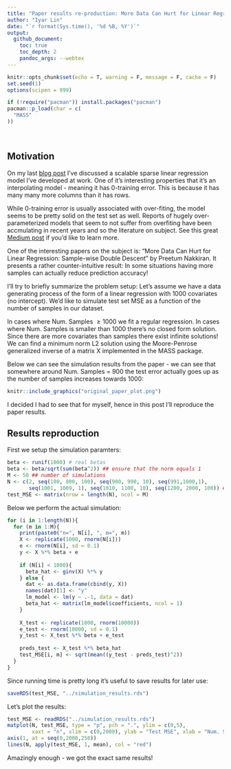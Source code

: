 ```yaml
---
title: "Paper results re-production: More Data Can Hurt for Linear Regression: Sample-wise Double Descent"
author: "Iyar Lin"
date: "`r format(Sys.time(), '%d %B, %Y')`"
output:
  github_document:
    toc: true
    toc_depth: 2
    pandoc_args: --webtex
---
```


```r
knitr::opts_chunk$set(echo = T, warning = F, message = F, cache = F)
set.seed(1)
options(scipen = 999)

if (!require("pacman")) install.packages("pacman")
pacman::p_load(char = c(
  "MASS"
))
```

<br>

## Motivation

On my last [blog post](https://iyarlin.github.io/2021/03/09/sparse_matrix_representation_for_ml_in_scale/)
I've discussed a scalable sparse linear regression model I've developed at work. 
One of it's interesting properties that it's an interpolating model - meaning 
it has 0-training error. This is because it has many many more columns than it has 
rows.

While 0-training error is usually associated with over-fiting, the model seems to
be pretty solid on the test set as well. Reports of hugely over-parameterized 
models that seem to not suffer from overfiting have been accmulating in recent
years and so the literature on subject. See this great [Medium post](https://towardsdatascience.com/something-every-data-scientist-should-know-but-probably-doesnt-the-bias-variance-trade-off-25d97a17329d) if you'd like to learn more.

One of the interesting papers on the subject is: "More Data Can Hurt for Linear 
Regression: Sample-wise Double Descent" by Preetum Nakkiran. It presents a rather 
counter-intuitive result: In some situations having more samples can actually 
reduce prediction accuracy! 

I'll try to briefly summarize the problem setup: Let's assume we have a data 
generating process of the form of a linear regression with 1000 covariates (no 
intercept). We'd like to simulate test set MSE as a function of the number of 
samples in our dataset.

In cases where Num. Samples $\geq 1000$ we fit a regular regression. In cases
where Num. Samples is smaller than 1000 there's no closed form solution.
Since there are more covariates than samples there exist infinite solutions! 
We can find a minimum norm L2 solution using the Moore-Penrose generalized 
inverse of a matrix X implemented in the MASS package.

Below we can see the simulation results from the paper - we can see that 
somewhere around Num. Samples = 900 the test error actually goes up as the number
of samples increases towards 1000:

```r
knitr::include_graphics("original_paper_plot.png")
```

I decided I had to see that for myself, hence in this post I'll reproduce the
paper results.

## Results reproduction

First we setup the simulation paramters:

```r
beta <- runif(1000) # real betas
beta <- beta/sqrt(sum(beta^2)) ## ensure that the norm equals 1
M <- 50 ## number of simulations
N <- c(2, seq(100, 800, 100), seq(900, 990, 10), seq(991,1000,1), 
       seq(1001, 1009, 1), seq(1010, 1100, 10), seq(1200, 2000, 100)) ## number of observations
test_MSE <- matrix(nrow = length(N), ncol = M)
```

Below we perform the actual simulation:

```r
for (i in 1:length(N)){
  for (m in 1:M){
    print(paste0("n=", N[i], ", m=", m))
    X <- replicate(1000, rnorm(N[i]))
    e <- rnorm(N[i], sd = 0.1)
    y <- X %*% beta + e
    
    if (N[i] < 1000){
      beta_hat <- ginv(X) %*% y
    } else {
      dat <- as.data.frame(cbind(y, X))
      names(dat)[1] <- "y"
      lm_model <- lm(y ~ .-1, data = dat)
      beta_hat <- matrix(lm_model$coefficients, ncol = 1)
    }
    
    X_test <- replicate(1000, rnorm(10000))
    e_test <- rnorm(10000, sd = 0.1)
    y_test <- X_test %*% beta + e_test
    
    preds_test <- X_test %*% beta_hat
    test_MSE[i, m] <- sqrt(mean((y_test - preds_test)^2))
  }
}
```

Since running time is pretty long it's useful to save results for later use:

```r
saveRDS(test_MSE, "../simulation_results.rds")
```

Let's plot the results:

```r
test_MSE <- readRDS("../simulation_results.rds")
matplot(N, test_MSE, type = "p", pch = ".", ylim = c(0,5), 
        xaxt = "n", xlim = c(0,2000), ylab = "Test MSE", xlab = "Num. Samples")
axis(1, at = seq(0,2000,250))
lines(N, apply(test_MSE, 1, mean), col = "red")
```

Amazingly enough - we got the exact same results!